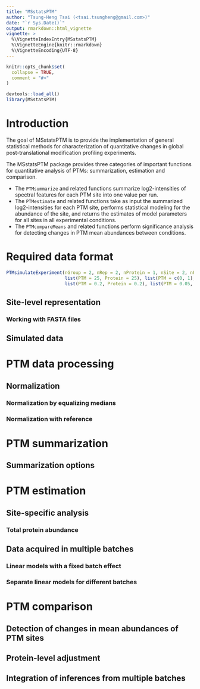 ```yaml
---
title: "MSstatsPTM"
author: "Tsung-Heng Tsai (<tsai.tsungheng@gmail.com>)"
date: "`r Sys.Date()`"
output: rmarkdown::html_vignette
vignette: >
  %\VignetteIndexEntry{MSstatsPTM}
  %\VignetteEngine{knitr::rmarkdown}
  %\VignetteEncoding{UTF-8}
---
```


```r
knitr::opts_chunk$set(
  collapse = TRUE,
  comment = "#>"
)
```

```r
devtools::load_all()
library(MSstatsPTM)
```

# Introduction

The goal of MSstatsPTM is to provide the implementation of general statistical methods for characterization of quantitative changes in global post-translational modification profiling experiments.

The MSstatsPTM package provides three categories of important functions for quantitative analysis of PTMs: summarization, estimation and comparison. 

- The `PTMsummarize` and related functions summarize log2-intensities of spectral features for each PTM site into one value per run.
- The `PTMestimate` and related functions take as input the summarized log2-intensities for each PTM site, performs statistical modeling for the abundance of the site, and returns the estimates of model parameters for all sites in all experimental conditions.
- The `PTMcompareMeans` and related functions perform significance analysis for detecting changes in PTM mean abundances between conditions.

# Required data format

```r
PTMsimulateExperiment(nGroup = 2, nRep = 2, nProtein = 1, nSite = 2, nFeature = 5,
                      list(PTM = 25, Protein = 25), list(PTM = c(0, 1), Protein = c(0, 1)),
                      list(PTM = 0.2, Protein = 0.2), list(PTM = 0.05, Protein = 0.05))
```

## Site-level representation

### Working with FASTA files

## Simulated data

# PTM data processing

## Normalization

### Normalization by equalizing medians

### Normalization with reference

# PTM summarization

## Summarization options

# PTM estimation

## Site-specific analysis

### Total protein abundance

## Data acquired in multiple batches

### Linear models with a fixed batch effect

### Separate linear models for different batches

# PTM comparison

## Detection of changes in mean abundances of PTM sites

## Protein-level adjustment

## Integration of inferences from multiple batches

